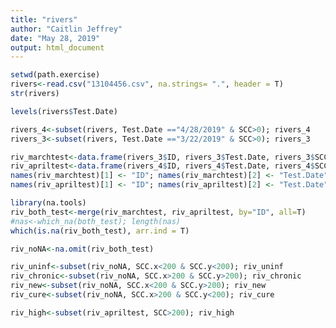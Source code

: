```yaml
---
title: "rivers"
author: "Caitlin Jeffrey"
date: "May 28, 2019"
output: html_document
---
```



```r
setwd(path.exercise)
rivers<-read.csv("13104456.csv", na.strings= ".", header = T)
str(rivers)
```
```r
levels(rivers$Test.Date)
```




```r
rivers_4<-subset(rivers, Test.Date =="4/28/2019" & SCC>0); rivers_4
rivers_3<-subset(rivers, Test.Date =="3/22/2019" & SCC>0); rivers_3
```


```r
riv_marchtest<-data.frame(rivers_3$ID, rivers_3$Test.Date, rivers_3$SCC)
riv_apriltest<-data.frame(rivers_4$ID, rivers_4$Test.Date, rivers_4$SCC)
names(riv_marchtest)[1] <- "ID"; names(riv_marchtest)[2] <- "Test.Date"; names(riv_marchtest)[3]<- "SCC"
names(riv_apriltest)[1] <- "ID"; names(riv_apriltest)[2] <- "Test.Date"; names(riv_apriltest)[3]<- "SCC"
```


```r
library(na.tools)
riv_both_test<-merge(riv_marchtest, riv_apriltest, by="ID", all=T)
#nas<-which_na(both_test); length(nas)
which(is.na(riv_both_test), arr.ind = T)
```


```r
riv_noNA<-na.omit(riv_both_test)
```


```r
riv_uninf<-subset(riv_noNA, SCC.x<200 & SCC.y<200); riv_uninf
riv_chronic<-subset(riv_noNA, SCC.x>200 & SCC.y>200); riv_chronic
riv_new<-subset(riv_noNA, SCC.x<200 & SCC.y>200); riv_new
riv_cure<-subset(riv_noNA, SCC.x>200 & SCC.y<200); riv_cure
```
```r
riv_high<-subset(riv_apriltest, SCC>200); riv_high
```

